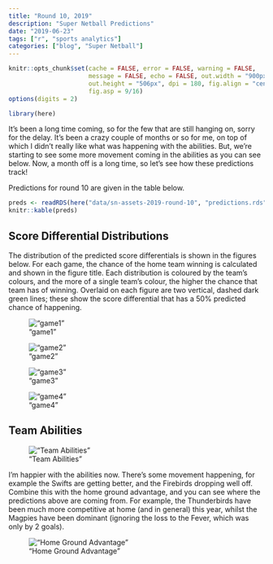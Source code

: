 ```yaml
---
title: "Round 10, 2019"
description: "Super Netball Predictions"
date: "2019-06-23"
tags: ["r", "sports analytics"]
categories: ["blog", "Super Netball"]
---
```


<!-- Time-stamp: <2019-05-15 16:12:32 (slane)> -->

```r
knitr::opts_chunk$set(cache = FALSE, error = FALSE, warning = FALSE,
                      message = FALSE, echo = FALSE, out.width = "900px",
                      out.height = "506px", dpi = 180, fig.align = "center",
                      fig.asp = 9/16)
options(digits = 2)

```

```r
library(here)

```

It's been a long time coming, so for the few that are still hanging on, sorry
for the delay. It's been a crazy couple of months or so for me, on top of which
I didn't really like what was happening with the abilities. But, we're starting
to see some more movement coming in the abilities as you can see below. Now, a month off is a long time, so let's see how these predictions track!

Predictions for round 10 are given in the table below. 

```r
preds <- readRDS(here("data/sn-assets-2019-round-10", "predictions.rds"))
knitr::kable(preds)

```

## Score Differential Distributions

The distribution of the predicted score differentials is shown in the figures
below. For each game, the chance of the home team winning is calculated and
shown in the figure title. Each distribution is coloured by the team's colours,
and the more of a single team's colour, the higher the chance that team has of
winning. Overlaid on each figure are two vertical, dashed dark green lines;
these show the score differential that has a 50% predicted chance of happening.

!["game1"](/sn-assets/2019/round10/game-1.png)

!["game2"](/sn-assets/2019/round10/game-2.png)

!["game3"](/sn-assets/2019/round10/game-3.png)

!["game4"](/sn-assets/2019/round10/game-4.png)

## Team Abilities

!["Team Abilities"](/sn-assets/2019/round10/abilities.png)

I'm happier with the abilities now. There's some movement happening, for example the Swifts are getting better, and the Firebirds dropping well off. Combine this with the home ground advantage, and you can see where the predictions above are coming from. For example, the Thunderbirds have been much more competitive at home (and in general) this year, whilst the Magpies have been dominant (ignoring the loss to the Fever, which was only by 2 goals).

!["Home Ground Advantage"](/sn-assets/2019/round10/hga.png)
